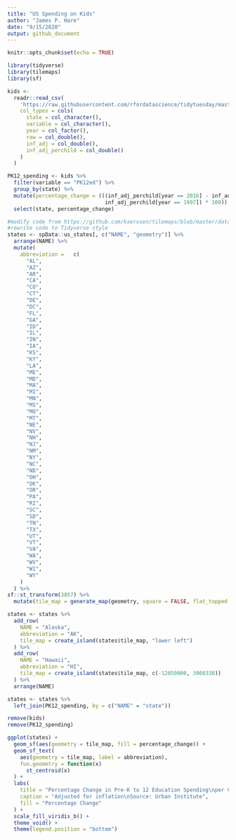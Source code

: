 ```yaml
---
title: "US Spending on Kids"
author: "James P. Hare"
date: "9/15/2020"
output: github_document
---
```


```r
knitr::opts_chunk$set(echo = TRUE)

library(tidyverse)
library(tilemaps)
library(sf)

kids <-
  readr::read_csv(
    'https://raw.githubusercontent.com/rfordatascience/tidytuesday/master/data/2020/2020-09-15/kids.csv',
    col_types = cols(
      state = col_character(),
      variable = col_character(),
      year = col_factor(),
      raw = col_double(),
      inf_adj = col_double(),
      inf_adj_perchild = col_double()
    )
  )
```

```r
PK12_spending <- kids %>%
  filter(variable == "PK12ed") %>%
  group_by(state) %>%
  mutate(percentage_change = (((inf_adj_perchild[year == 2016] - inf_adj_perchild[year == 1997])/
                               inf_adj_perchild[year == 1997]) * 100)) %>%
  select(state, percentage_change)

#modify code from https://github.com/kaerosen/tilemaps/blob/master/data-raw/governors.R to include DC
#rewrite code to Tidyverse style
states <- spData::us_states[, c("NAME", "geometry")] %>%
  arrange(NAME) %>%
  mutate(
    abbreviation =   c(
      "AL",
      "AZ",
      "AR",
      "CA",
      "CO",
      "CT",
      "DE",
      "DC",
      "FL",
      "GA",
      "ID",
      "IL",
      "IN",
      "IA",
      "KS",
      "KY",
      "LA",
      "ME",
      "MD",
      "MA",
      "MI",
      "MN",
      "MS",
      "MO",
      "MT",
      "NE",
      "NV",
      "NH",
      "NJ",
      "NM",
      "NY",
      "NC",
      "ND",
      "OH",
      "OK",
      "OR",
      "PA",
      "RI",
      "SC",
      "SD",
      "TN",
      "TX",
      "UT",
      "VT",
      "VA",
      "WA",
      "WV",
      "WI",
      "WY"
    )
  ) %>% 
sf::st_transform(3857) %>%
  mutate(tile_map = generate_map(geometry, square = FALSE, flat_topped = TRUE))

states <- states %>%
  add_row(
    NAME = "Alaska",
    abbreviation = "AK",
    tile_map = create_island(states$tile_map, "lower left")
  ) %>%
  add_row(
    NAME = "Hawaii",
    abbreviation = "HI",
    tile_map = create_island(states$tile_map, c(-12050000, 3008338))
  ) %>%
  arrange(NAME)

states <- states %>%
  left_join(PK12_spending, by = c("NAME" = "state"))

remove(kids)
remove(PK12_spending)
```

```r
ggplot(states) +
  geom_sf(aes(geometry = tile_map, fill = percentage_change)) +
  geom_sf_text(
    aes(geometry = tile_map, label = abbreviation),
    fun.geometry = function(x)
      st_centroid(x)
  ) +
  labs(
    title = "Percentage Change in Pre-K to 12 Education Spending\nper Child by State from 1997 to 2016",
    caption = "Adjusted for inflation\nSource: Urban Institute",
    fill = "Percentage Change"
  ) +
  scale_fill_viridis_b() +
  theme_void() +
  theme(legend.position = "bottom")
```


